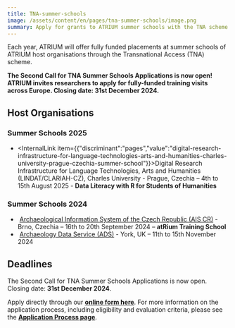 ```yaml
---
title: TNA-summer-schools
image: /assets/content/en/pages/tna-summer-schools/image.png
summary: Apply for grants to ATRIUM summer schools with the TNA scheme
---
```

Each year, ATRIUM will offer fully funded placements at summer schools of ATRIUM host organisations through the Transnational Access (TNA) scheme.&#x20;

**The Second Call for TNA Summer Schools Applications is now open! ATRIUM invites researchers to apply for fully-funded training visits across Europe. Closing date: 31st December 2024.**

## Host Organisations

### Summer Schools 2025

* <InternalLink item={{"discriminant":"pages","value":"digital-research-infrastructure-for-language-technologies-arts-and-humanities-charles-university-prague-czechia-summer-school"}}>Digital Research Infrastructure for Language Technologies, Arts and Humanities (LINDAT/CLARIAH-CZ), Charles University</InternalLink> - Prague, Czechia – 4th to 15th August 2025 - **Data Literacy with R for Students of Humanities**

### Summer Schools 2024

*  [Archaeological Information System of the Czech Republic (AIS CR)](https://atrium-research.eu/archaeological-information-system-of-the-czech-republic-institute-of-archaeology-of-the-czech-academy-of-sciences-brno-institute-of-archaeology-of-the-czech-academy-of-sciences-prague-brno-czech) - Brno, Czechia – 16th to 20th September 2024 – **atRium Training School**&#x20;
*  [Archaeology Data Service (ADS)](https://atrium-research.eu/archaeology-data-service-university-of-york-york-united-kingdom) - York, UK – 11th to 15th November 2024

## Deadlines

The Second Call for TNA Summer Schools Applications is now open. \
Closing date: **31st December 2024**.

Apply directly through our [**online form here**](https://docs.google.com/forms/d/e/1FAIpQLSctI5Dw7VhUmVKQxSj7lPwGWCvEKU3oI5YlRi0Y1MihDKTXGg/viewform). For more information on the application process, including eligibility and evaluation criteria, please see the [**Application Process page**](https://atrium-research.eu/tna-application-process/).

<LinkButton label="Apply Now" href="https://atrium-research.eu/tna-application-process/" />

